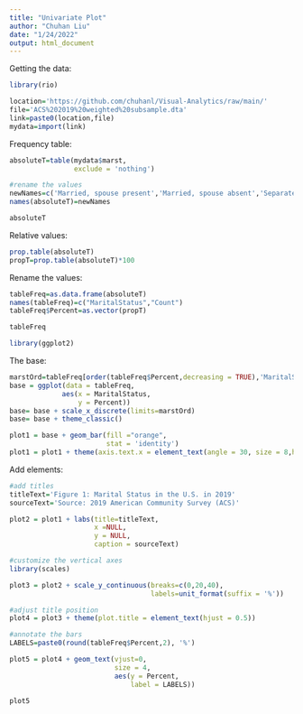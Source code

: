 ```yaml
---
title: "Univariate Plot"
author: "Chuhan Liu"
date: "1/24/2022"
output: html_document
---
```


Getting the data:
```r
library(rio)

location='https://github.com/chuhanl/Visual-Analytics/raw/main/'
file='ACS%202019%20weighted%20subsample.dta'
link=paste0(location,file)
mydata=import(link)
```

Frequency table:
```r
absoluteT=table(mydata$marst,
                exclude = 'nothing')

#rename the values
newNames=c('Married, spouse present','Married, spouse absent','Separated','Divorced','Widowed','Never married/single')
names(absoluteT)=newNames

absoluteT
```

Relative values:
```r
prop.table(absoluteT)
propT=prop.table(absoluteT)*100
```

Rename the values:
```r
tableFreq=as.data.frame(absoluteT)
names(tableFreq)=c("MaritalStatus","Count")
tableFreq$Percent=as.vector(propT)

tableFreq
```
```r
library(ggplot2)
```

The base:
```r
marstOrd=tableFreq[order(tableFreq$Percent,decreasing = TRUE),'MaritalStatus']
base = ggplot(data = tableFreq, 
             aes(x = MaritalStatus,
                 y = Percent))
base= base + scale_x_discrete(limits=marstOrd)
base= base + theme_classic()

plot1 = base + geom_bar(fill ="orange",
                        stat = 'identity')
plot1 = plot1 + theme(axis.text.x = element_text(angle = 30, size = 8,hjust = 1))
```
Add elements:
```r
#add titles
titleText='Figure 1: Marital Status in the U.S. in 2019'
sourceText='Source: 2019 American Community Survey (ACS)'

plot2 = plot1 + labs(title=titleText,
                     x =NULL, 
                     y = NULL,
                     caption = sourceText)

#customize the vertical axes
library(scales)

plot3 = plot2 + scale_y_continuous(breaks=c(0,20,40),
                                   labels=unit_format(suffix = '%')) 

#adjust title position
plot4 = plot3 + theme(plot.title = element_text(hjust = 0.5))

#annotate the bars
LABELS=paste0(round(tableFreq$Percent,2), '%')

plot5 = plot4 + geom_text(vjust=0,
                          size = 4,
                          aes(y = Percent,
                              label = LABELS))

plot5
```

